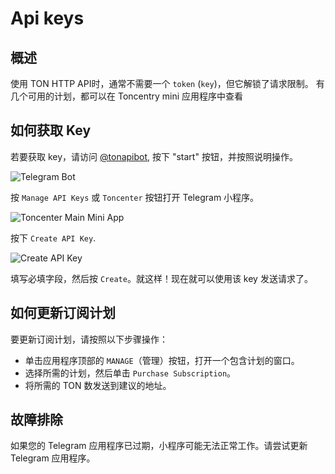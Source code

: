 # Api keys

## 概述

使用 TON HTTP API时，通常不需要一个 `token` (`key`)，但它解锁了请求限制。 有几个可用的计划，都可以在 Toncentry mini 应用程序中查看

## 如何获取 Key

若要获取 key，请访问 [@tonapibot](https://t.me/tonapibot), 按下 "start" 按钮，并按照说明操作。

![Telegram Bot](/img/registration-process/telegram-bot.png)

按 `Manage API Keys` 或 `Toncenter` 按钮打开 Telegram 小程序。

![Toncenter Main Mini App](/img/registration-process/toncenter-main-miniapp.png)

按下 `Create API Key`.

![Create API Key](/img/registration-process/create-api-key.png)

填写必填字段，然后按 `Create`。就这样！现在就可以使用该 key 发送请求了。

## 如何更新订阅计划

要更新订阅计划，请按照以下步骤操作：

- 单击应用程序顶部的 `MANAGE`（管理）按钮，打开一个包含计划的窗口。
- 选择所需的计划，然后单击 `Purchase Subscription`。
- 将所需的 TON 数发送到建议的地址。

## 故障排除

如果您的 Telegram 应用程序已过期，小程序可能无法正常工作。请尝试更新 Telegram 应用程序。
